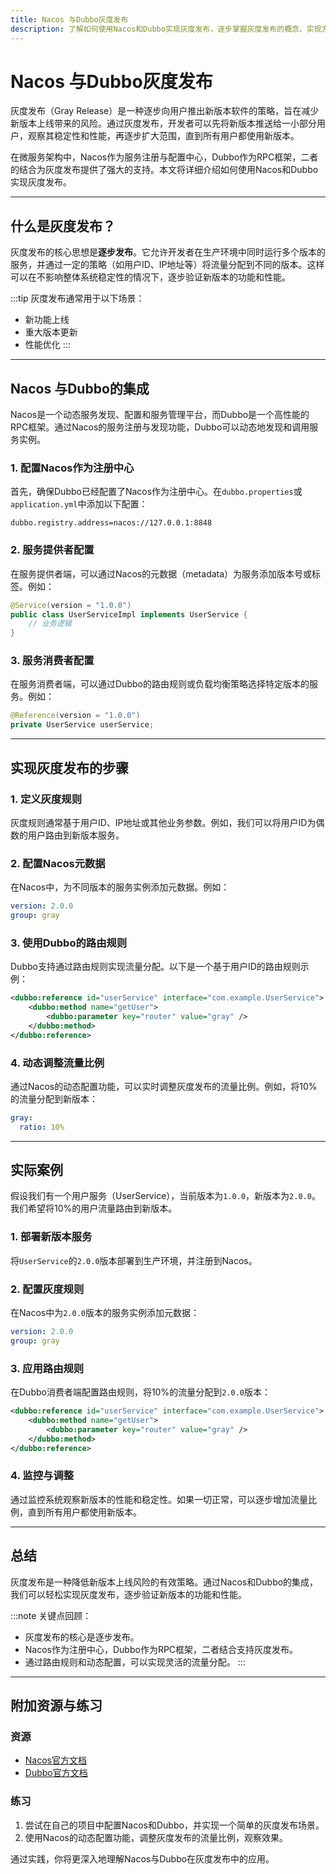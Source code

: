 ```yaml
---
title: Nacos 与Dubbo灰度发布
description: 了解如何使用Nacos和Dubbo实现灰度发布，逐步掌握灰度发布的概念、实现方式以及实际应用场景。
---
```


# Nacos 与Dubbo灰度发布

灰度发布（Gray Release）是一种逐步向用户推出新版本软件的策略，旨在减少新版本上线带来的风险。通过灰度发布，开发者可以先将新版本推送给一小部分用户，观察其稳定性和性能，再逐步扩大范围，直到所有用户都使用新版本。

在微服务架构中，Nacos作为服务注册与配置中心，Dubbo作为RPC框架，二者的结合为灰度发布提供了强大的支持。本文将详细介绍如何使用Nacos和Dubbo实现灰度发布。

---

## 什么是灰度发布？

灰度发布的核心思想是**逐步发布**。它允许开发者在生产环境中同时运行多个版本的服务，并通过一定的策略（如用户ID、IP地址等）将流量分配到不同的版本。这样可以在不影响整体系统稳定性的情况下，逐步验证新版本的功能和性能。

:::tip
灰度发布通常用于以下场景：
- 新功能上线
- 重大版本更新
- 性能优化
:::

---

## Nacos 与Dubbo的集成

Nacos是一个动态服务发现、配置和服务管理平台，而Dubbo是一个高性能的RPC框架。通过Nacos的服务注册与发现功能，Dubbo可以动态地发现和调用服务实例。

### 1. 配置Nacos作为注册中心

首先，确保Dubbo已经配置了Nacos作为注册中心。在`dubbo.properties`或`application.yml`中添加以下配置：

```properties
dubbo.registry.address=nacos://127.0.0.1:8848
```

### 2. 服务提供者配置

在服务提供者端，可以通过Nacos的元数据（metadata）为服务添加版本号或标签。例如：

```java
@Service(version = "1.0.0")
public class UserServiceImpl implements UserService {
    // 业务逻辑
}
```

### 3. 服务消费者配置

在服务消费者端，可以通过Dubbo的路由规则或负载均衡策略选择特定版本的服务。例如：

```java
@Reference(version = "1.0.0")
private UserService userService;
```

---

## 实现灰度发布的步骤

### 1. 定义灰度规则

灰度规则通常基于用户ID、IP地址或其他业务参数。例如，我们可以将用户ID为偶数的用户路由到新版本服务。

### 2. 配置Nacos元数据

在Nacos中，为不同版本的服务实例添加元数据。例如：

```yaml
version: 2.0.0
group: gray
```

### 3. 使用Dubbo的路由规则

Dubbo支持通过路由规则实现流量分配。以下是一个基于用户ID的路由规则示例：

```xml
<dubbo:reference id="userService" interface="com.example.UserService">
    <dubbo:method name="getUser">
        <dubbo:parameter key="router" value="gray" />
    </dubbo:method>
</dubbo:reference>
```

### 4. 动态调整流量比例

通过Nacos的动态配置功能，可以实时调整灰度发布的流量比例。例如，将10%的流量分配到新版本：

```yaml
gray:
  ratio: 10%
```

---

## 实际案例

假设我们有一个用户服务（UserService），当前版本为`1.0.0`，新版本为`2.0.0`。我们希望将10%的用户流量路由到新版本。

### 1. 部署新版本服务

将`UserService`的`2.0.0`版本部署到生产环境，并注册到Nacos。

### 2. 配置灰度规则

在Nacos中为`2.0.0`版本的服务实例添加元数据：

```yaml
version: 2.0.0
group: gray
```

### 3. 应用路由规则

在Dubbo消费者端配置路由规则，将10%的流量分配到`2.0.0`版本：

```xml
<dubbo:reference id="userService" interface="com.example.UserService">
    <dubbo:method name="getUser">
        <dubbo:parameter key="router" value="gray" />
    </dubbo:method>
</dubbo:reference>
```

### 4. 监控与调整

通过监控系统观察新版本的性能和稳定性。如果一切正常，可以逐步增加流量比例，直到所有用户都使用新版本。

---

## 总结

灰度发布是一种降低新版本上线风险的有效策略。通过Nacos和Dubbo的集成，我们可以轻松实现灰度发布，逐步验证新版本的功能和性能。

:::note
关键点回顾：
- 灰度发布的核心是逐步发布。
- Nacos作为注册中心，Dubbo作为RPC框架，二者结合支持灰度发布。
- 通过路由规则和动态配置，可以实现灵活的流量分配。
:::

---

## 附加资源与练习

### 资源
- [Nacos官方文档](https://nacos.io/zh-cn/docs/what-is-nacos.html)
- [Dubbo官方文档](https://dubbo.apache.org/zh/docs/)

### 练习
1. 尝试在自己的项目中配置Nacos和Dubbo，并实现一个简单的灰度发布场景。
2. 使用Nacos的动态配置功能，调整灰度发布的流量比例，观察效果。

通过实践，你将更深入地理解Nacos与Dubbo在灰度发布中的应用。